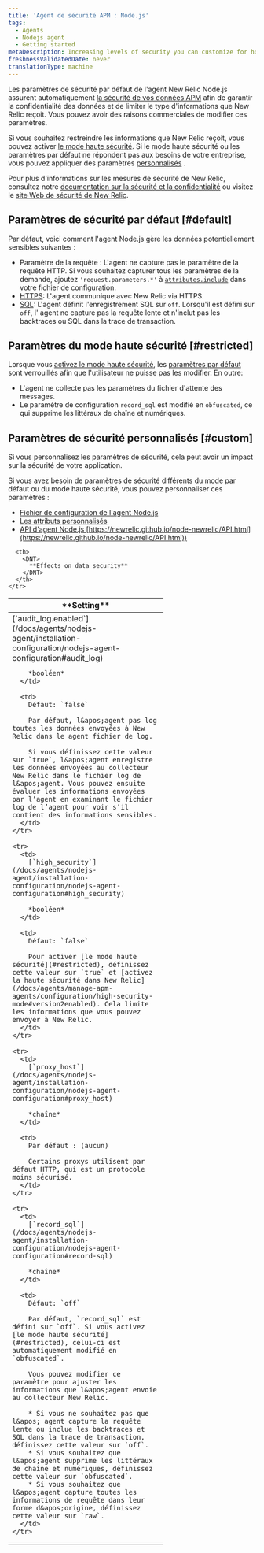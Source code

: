 ```yaml
---
title: 'Agent de sécurité APM : Node.js'
tags:
  - Agents
  - Nodejs agent
  - Getting started
metaDescription: Increasing levels of security you can customize for how your New Relic Node.js agent sends data to New Relic.
freshnessValidatedDate: never
translationType: machine
---
```


Les paramètres de sécurité par défaut de l&apos;agent New Relic Node.js assurent automatiquement [la sécurité de vos données APM](/docs/using-new-relic/new-relic-security/security/apm-agent-data-security) afin de garantir la confidentialité des données et de limiter le type d&apos;informations que New Relic reçoit. Vous pouvez avoir des raisons commerciales de modifier ces paramètres.

Si vous souhaitez restreindre les informations que New Relic reçoit, vous pouvez activer [le mode haute sécurité](#restricted). Si le mode haute sécurité ou les paramètres par défaut ne répondent pas aux besoins de votre entreprise, vous pouvez appliquer des paramètres [personnalisés](#custom) .

Pour plus d&apos;informations sur les mesures de sécurité de New Relic, consultez notre [documentation sur la sécurité et la confidentialité](/docs/using-new-relic/new-relic-security/security/security-matters-data-privacy-new-relic) ou visitez le [site Web de sécurité de New Relic](https://newrelic.com/security).

## Paramètres de sécurité par défaut [#default]

Par défaut, voici comment l&apos;agent Node.js gère les données potentiellement sensibles suivantes :

* Paramètre de la requête : L&apos;agent ne capture pas le paramètre de la requête HTTP. Si vous souhaitez capturer tous les paramètres de la demande, ajoutez `'request.parameters.*'` à [`attributes.include`](/docs/agents/nodejs-agent/attributes/nodejs-agent-attributes#cfg-attributes-include) dans votre fichier de configuration.
* [HTTPS](/docs/agents/nodejs-agent/installation-configuration/nodejs-agent-configuration#ssl): L&apos;agent communique avec New Relic via HTTPS.
* [SQL](/docs/agents/nodejs-agent/installation-configuration/nodejs-agent-configuration#record-sql): L&apos;agent définit l&apos;enregistrement SQL sur `off`. Lorsqu&apos;il est défini sur `off`, l&apos; agent ne capture pas la requête lente et n&apos;inclut pas les backtraces ou SQL dans la trace de transaction.

## Paramètres du mode haute sécurité [#restricted]

Lorsque vous [activez le mode haute sécurité](/docs/agents/nodejs-agent/installation-configuration/nodejs-agent-configuration#high_security), les [paramètres par défaut](#default) sont verrouillés afin que l&apos;utilisateur ne puisse pas les modifier. En outre:

* L&apos;agent ne collecte pas les paramètres du fichier d&apos;attente des messages.
* Le paramètre de configuration `record_sql` est modifié en `obfuscated`, ce qui supprime les littéraux de chaîne et numériques.

## Paramètres de sécurité personnalisés [#custom]

<Callout variant="caution">
  Si vous personnalisez les paramètres de sécurité, cela peut avoir un impact sur la sécurité de votre application.
</Callout>

Si vous avez besoin de paramètres de sécurité différents du mode par défaut ou du mode haute sécurité, vous pouvez personnaliser ces paramètres :

* [Fichier de configuration de l&apos;agent Node.js](/docs/agents/nodejs-agent/installation-configuration/nodejs-agent-configuration)
* [Les attributs personnalisés](https://newrelic.github.io/node-newrelic/API.html#addCustomAttribute)
* [API d&apos;agent Node.js ]()[https://newrelic.github.io/node-newrelic/API.html](https://newrelic.github.io/node-newrelic/API.html))

<table>
  <thead>
    <tr>
      <th width="300px">
        <DNT>
          **Setting**
        </DNT>
      </th>

      <th>
        <DNT>
          **Effects on data security**
        </DNT>
      </th>
    </tr>
  </thead>

  <tbody>
    <tr>
      <td>
        [`audit_log.enabled`](/docs/agents/nodejs-agent/installation-configuration/nodejs-agent-configuration#audit_log)

        *booléen*
      </td>

      <td>
        Défaut: `false`

        Par défaut, l&apos;agent pas log toutes les données envoyées à New Relic dans le agent fichier de log.

        Si vous définissez cette valeur sur `true`, l&apos;agent enregistre les données envoyées au collecteur New Relic dans le fichier log de l&apos;agent. Vous pouvez ensuite évaluer les informations envoyées par l’agent en examinant le fichier log de l’agent pour voir s’il contient des informations sensibles.
      </td>
    </tr>

    <tr>
      <td>
        [`high_security`](/docs/agents/nodejs-agent/installation-configuration/nodejs-agent-configuration#high_security)

        *booléen*
      </td>

      <td>
        Défaut: `false`

        Pour activer [le mode haute sécurité](#restricted), définissez cette valeur sur `true` et [activez la haute sécurité dans New Relic](/docs/agents/manage-apm-agents/configuration/high-security-mode#version2enabled). Cela limite les informations que vous pouvez envoyer à New Relic.
      </td>
    </tr>

    <tr>
      <td>
        [`proxy_host`](/docs/agents/nodejs-agent/installation-configuration/nodejs-agent-configuration#proxy_host)

        *chaîne*
      </td>

      <td>
        Par défaut : (aucun)

        Certains proxys utilisent par défaut HTTP, qui est un protocole moins sécurisé.
      </td>
    </tr>

    <tr>
      <td>
        [`record_sql`](/docs/agents/nodejs-agent/installation-configuration/nodejs-agent-configuration#record-sql)

        *chaîne*
      </td>

      <td>
        Défaut: `off`

        Par défaut, `record_sql` est défini sur `off`. Si vous activez [le mode haute sécurité](#restricted), celui-ci est automatiquement modifié en `obfuscated`.

        Vous pouvez modifier ce paramètre pour ajuster les informations que l&apos;agent envoie au collecteur New Relic.

        * Si vous ne souhaitez pas que l&apos; agent capture la requête lente ou inclue les backtraces et SQL dans la trace de transaction, définissez cette valeur sur `off`.
        * Si vous souhaitez que l&apos;agent supprime les littéraux de chaîne et numériques, définissez cette valeur sur `obfuscated`.
        * Si vous souhaitez que l&apos;agent capture toutes les informations de requête dans leur forme d&apos;origine, définissez cette valeur sur `raw`.
      </td>
    </tr>
  </tbody>
</table>